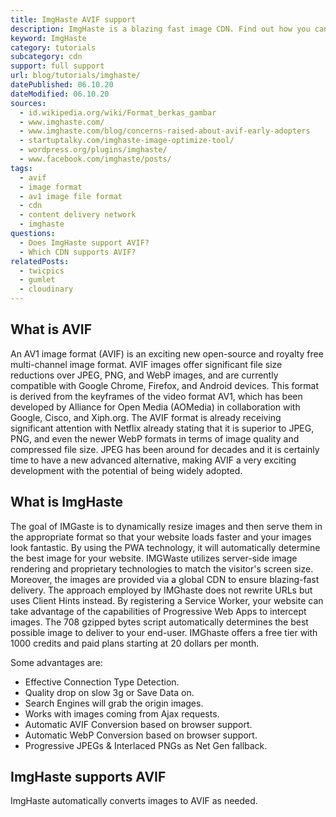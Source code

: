 ```yaml
---
title: ImgHaste AVIF support
description: ImgHaste is a blazing fast image CDN. Find out how you can use AVIF images in ImgHaste.
keyword: ImgHaste
category: tutorials
subcategory: cdn
support: full support
url: blog/tutorials/imghaste/
datePublished: 06.10.20
dateModified: 06.10.20
sources:
  - id.wikipedia.org/wiki/Format_berkas_gambar
  - www.imghaste.com/
  - www.imghaste.com/blog/concerns-raised-about-avif-early-adopters
  - startuptalky.com/imghaste-image-optimize-tool/
  - wordpress.org/plugins/imghaste/
  - www.facebook.com/imghaste/posts/
tags:
  - avif
  - image format
  - av1 image file format
  - cdn
  - content delivery network
  - imghaste
questions:
  - Does ImgHaste support AVIF?
  - Which CDN supports AVIF?
relatedPosts:
  - twicpics
  - gumlet
  - cloudinary
---
```


## What is AVIF

An AV1 image format (AVIF) is an exciting new open-source and royalty free multi-channel image format. AVIF images offer significant file size reductions over JPEG, PNG, and WebP images, and are currently compatible with Google Chrome, Firefox, and Android devices. This format is derived from the keyframes of the video format AV1, which has been developed by Alliance for Open Media (AOMedia) in collaboration with Google, Cisco, and Xiph.org. The AVIF format is already receiving significant attention with Netflix already stating that it is superior to JPEG, PNG, and even the newer WebP formats in terms of image quality and compressed file size. JPEG has been around for decades and it is certainly time to have a new advanced alternative, making AVIF a very exciting development with the potential of being widely adopted.

## What is ImgHaste

The goal of IMGaste is to dynamically resize images and then serve them in the appropriate format so that your website loads faster and your images look fantastic. By using the PWA technology, it will automatically determine the best image for your website. IMGWaste utilizes server-side image rendering and proprietary technologies to match the visitor's screen size. Moreover, the images are provided via a global CDN to ensure blazing-fast delivery. The approach employed by IMGhaste does not rewrite URLs but uses Client Hints instead. By registering a Service Worker, your website can take advantage of the capabilities of Progressive Web Apps to intercept images. The 708 gzipped bytes script automatically determines the best possible image to deliver to your end-user. IMGhaste offers a free tier with 1000 credits and paid plans starting at 20 dollars per month.

Some advantages are:

- Effective Connection Type Detection.
- Quality drop on slow 3g or Save Data on.
- Search Engines will grab the origin images.
- Works with images coming from Ajax requests.
- Automatic AVIF Conversion based on browser support.
- Automatic WebP Conversion based on browser support.
- Progressive JPEGs & Interlaced PNGs as Net Gen fallback.

## ImgHaste supports AVIF

ImgHaste automatically converts images to AVIF as needed.
